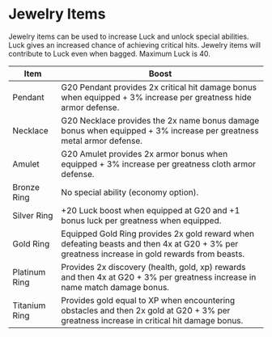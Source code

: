 # Jewelry Items

Jewelry items can be used to increase Luck and unlock special abilities. Luck gives an increased chance of achieving critical hits. Jewelry items will contribute to Luck even when bagged. Maximum Luck is 40.

| Item          | Boost                                                                                                                                        |
| ------------- | -------------------------------------------------------------------------------------------------------------------------------------------- |
| Pendant       | G20 Pendant provides 2x critical hit damage bonus when equipped + 3% increase per greatness hide armor defense.                              |
| Necklace      | G20 Necklace provides the 2x name bonus damage bonus when equipped + 3% increase per greatness metal armor defense.                          |
| Amulet        | G20 Amulet provides 2x armor bonus when equipped + 3% increase per greatness cloth armor defense.                                            |
| Bronze Ring   | No special ability (economy option).                                                                                                         |
| Silver Ring   | +20 Luck boost when equipped at G20 and +1 bonus luck per greatness when equipped.                                                           |
| Gold Ring     | Equipped Gold Ring provides 2x gold reward when defeating beasts and then 4x at G20 + 3% per greatness increase in gold rewards from beasts. |
| Platinum Ring | Provides 2x discovery (health, gold, xp) rewards and then 4x at G20 + 3% per greatness increase in name match damage bonus.                  |
| Titanium Ring | Provides gold equal to XP when encountering obstacles and then 2x gold at G20 + 3% per greatness increase in critical hit damage bonus.      |
